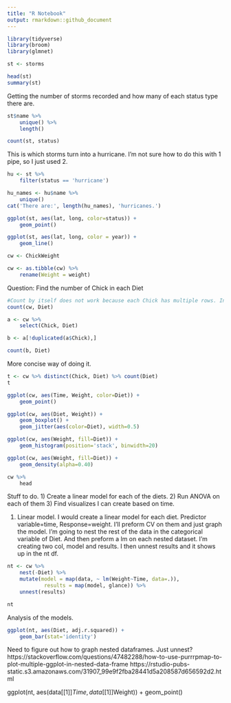 ```yaml
---
title: "R Notebook"
output: rmarkdown::github_document
---
```


```r
library(tidyverse)
library(broom)
library(glmnet)
```

```r
st <- storms

head(st)
summary(st)
```

Getting the number of storms recorded and how many of each status type there are.
```r
st$name %>%
    unique() %>%
    length()

count(st, status)
```

This is which storms turn into a hurricane. I'm not sure how to do this with 1 pipe, so I just used 2. 
```r
hu <- st %>%
    filter(status == 'hurricane')

hu_names <- hu$name %>% 
    unique()
cat('There are:', length(hu_names), 'hurricanes.')
```


```r
ggplot(st, aes(lat, long, color=status)) +
    geom_point()
```

```r
ggplot(st, aes(lat, long, color = year)) +
    geom_line()
```


```r
cw <- ChickWeight

cw <- as.tibble(cw) %>%
    rename(Weight = weight)
```

Question: Find the number of Chick in each Diet
```r
#Count by itself does not work because each Chick has multiple rows. Instead we must filter out the 
count(cw, Diet)

a <- cw %>%
    select(Chick, Diet)

b <- a[!duplicated(a$Chick),]

count(b, Diet)
```
More concise way of doing it.
```r
t <- cw %>% distinct(Chick, Diet) %>% count(Diet)
t
```


```r
ggplot(cw, aes(Time, Weight, color=Diet)) +
    geom_point()
```

```r
ggplot(cw, aes(Diet, Weight)) +
    geom_boxplot() +
    geom_jitter(aes(color=Diet), width=0.5)
```

```r
ggplot(cw, aes(Weight, fill=Diet)) +
    geom_histogram(position='stack', binwidth=20)
```

```r
ggplot(cw, aes(Weight, fill=Diet)) +
    geom_density(alpha=0.40)
```

```r
cw %>%
    head
```

Stuff to do. 
1) Create a linear model for each of the diets.
2) Run ANOVA on each of them
3) Find visualizes I can create based on time.


1) Linear model. I would create a linear model for each diet. Predictor variable=time, Response=weight. I'll preform CV on them and just graph the model.
I'm going to nest the rest of the data in the categorical variable of Diet. And then preform a lm on each nested dataset. I'm creating two col, model and results. I then unnest results and it shows up in the nt df.
```r
nt <- cw %>%
    nest(-Diet) %>%
    mutate(model = map(data, ~ lm(Weight~Time, data=.)),
            results = map(model, glance)) %>%
    unnest(results)

nt
```

Analysis of the models.
```r
ggplot(nt, aes(Diet, adj.r.squared)) +
    geom_bar(stat='identity')
```
Need to figure out how to graph nested dataframes. Just unnest?
https://stackoverflow.com/questions/47482288/how-to-use-purrrpmap-to-plot-multiple-ggplot-in-nested-data-frame
https://rstudio-pubs-static.s3.amazonaws.com/31907_99e9f2fba28441d5a208587d656592d2.html

ggplot(nt, aes(data[[1]]$Time, data[[1]]$Weight)) +
    geom_point()
















